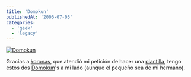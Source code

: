 ```yaml
---
title: 'Domokun'
publishedAt: '2006-07-05'
categories:
  - 'geek'
  - 'legacy'
---
```


[![Domokun](http://static.zooomr.com/images/99963e70815c85de9eef57e425ace67e9eddb863.jpg)](http://beta.zooomr.com/photos/1152491122_0373/70928/ 'Zooomr :: Photo Sharing')

Gracias a [koronas](http://koronas.info/), que atendió mi petición de hacer una [plantilla](http://koronas.info/archivo/plantilla-domokun-recortable/), tengo estos dos [Domokun](http://es.wikipedia.org/wiki/Domokun)'s a mi lado (aunque el pequeño sea de mi hermano).

